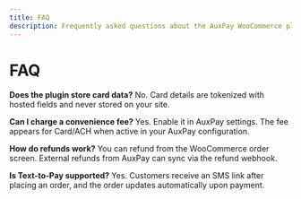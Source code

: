 ```yaml
---
title: FAQ
description: Frequently asked questions about the AuxPay WooCommerce plugin.
---
```


# FAQ

**Does the plugin store card data?**
No. Card details are tokenized with hosted fields and never stored on your site.

**Can I charge a convenience fee?**
Yes. Enable it in AuxPay settings. The fee appears for Card/ACH when active in your AuxPay configuration.

**How do refunds work?**
You can refund from the WooCommerce order screen. External refunds from AuxPay can sync via the refund webhook.

**Is Text‑to‑Pay supported?**
Yes. Customers receive an SMS link after placing an order, and the order updates automatically upon payment.
